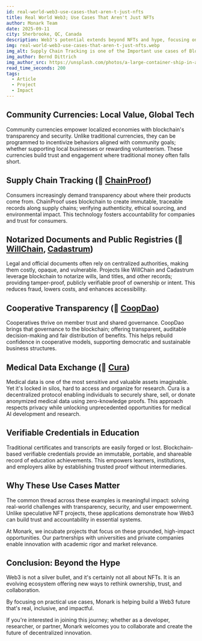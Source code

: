 ```yaml
---
id: real-world-web3-use-cases-that-aren-t-just-nfts
title: Real World Web3; Use Cases That Aren't Just NFTs
author: Monark Team
date: 2025-09-11
city: Sherbrooke, QC, Canada
description: Web3's potential extends beyond NFTs and hype, focusing on real-world problems. Examples include community currencies, transparent supply chains, notarized documents, and secure medical data sharing, all demonstrating how decentralized technology can build trust and accountability.
img: real-world-web3-use-cases-that-aren-t-just-nfts.webp
img_alt: Supply Chain Tracking is one of the Important use cases of Blockchain
img_author: Bernd Dittrich
img_author_src: https://unsplash.com/photos/a-large-container-ship-in-a-body-of-water-r1AIp7Vj3Mg
read_time_seconds: 200
tags:
  - Article
  - Project
  - Impact
---
```


## Community Currencies: Local Value, Global Tech

Community currencies empower localized economies with blockchain's transparency and security. Unlike traditional currencies, they can be programmed to incentivize behaviors aligned with community goals; whether supporting local businesses or rewarding volunteerism. These currencies build trust and engagement where traditional money often falls short.

## Supply Chain Tracking (👋 [ChainProof](https://chainproof.monark.io))

Consumers increasingly demand transparency about where their products come from. ChainProof uses blockchain to create immutable, traceable records along supply chains; verifying authenticity, ethical sourcing, and environmental impact. This technology fosters accountability for companies and trust for consumers.

## Notarized Documents and Public Registries (👋 [WillChain](https://willchain.monark.io), [Cadastrum](https://cadastrum.monark.io))

Legal and official documents often rely on centralized authorities, making them costly, opaque, and vulnerable. Projects like WillChain and Cadastrum leverage blockchain to notarize wills, land titles, and other records; providing tamper-proof, publicly verifiable proof of ownership or intent. This reduces fraud, lowers costs, and enhances accessibility.

## Cooperative Transparency (👋 [CoopDao](https://coopdao.monark.io))

Cooperatives thrive on member trust and shared governance. CoopDao brings that governance to the blockchain; offering transparent, auditable decision-making and fair distribution of benefits. This helps rebuild confidence in cooperative models, supporting democratic and sustainable business structures.

## Medical Data Exchange (👋 [Cura](https://cura.monark.io))

Medical data is one of the most sensitive and valuable assets imaginable. Yet it's locked in silos, hard to access and organize for research. Cura is a decentralized protocol enabling individuals to securely share, sell, or donate anonymized medical data using zero-knowledge proofs. This approach respects privacy while unlocking unprecedented opportunities for medical AI development and research.

## Verifiable Credentials in Education

Traditional certificates and transcripts are easily forged or lost. Blockchain-based verifiable credentials provide an immutable, portable, and shareable record of education achievements. This empowers learners, institutions, and employers alike by establishing trusted proof without intermediaries.

## Why These Use Cases Matter

The common thread across these examples is meaningful impact: solving real-world challenges with transparency, security, and user empowerment. Unlike speculative NFT projects, these applications demonstrate how Web3 can build trust and accountability in essential systems.

At Monark, we incubate projects that focus on these grounded, high-impact opportunities. Our partnerships with universities and private companies enable innovation with academic rigor and market relevance.

## Conclusion: Beyond the Hype

Web3 is not a silver bullet, and it's certainly not all about NFTs. It is an evolving ecosystem offering new ways to rethink ownership, trust, and collaboration.

By focusing on practical use cases, Monark is helping build a Web3 future that's real, inclusive, and impactful.

If you're interested in joining this journey; whether as a developer, researcher, or partner, Monark welcomes you to collaborate and create the future of decentralized innovation.